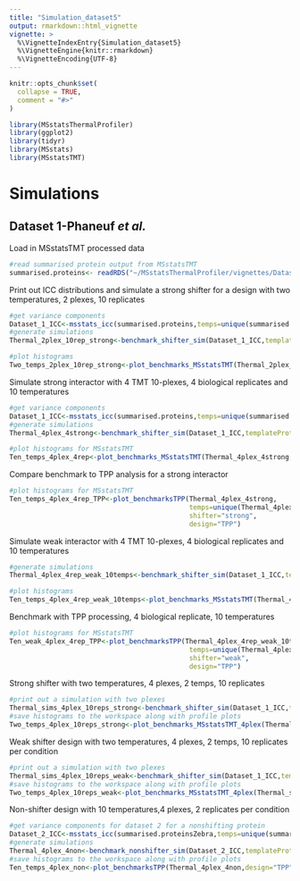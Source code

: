 ```yaml
---
title: "Simulation_dataset5"
output: rmarkdown::html_vignette
vignette: >
  %\VignetteIndexEntry{Simulation_dataset5}
  %\VignetteEngine{knitr::rmarkdown}
  %\VignetteEncoding{UTF-8}
---
```


```r
knitr::opts_chunk$set(
  collapse = TRUE,
  comment = "#>"
)
```

```r
library(MSstatsThermalProfiler)
library(ggplot2)
library(tidyr)
library(MSstats)
library(MSstatsTMT)
```

# Simulations

## Dataset 1-Phaneuf *et al.*

Load in MSstatsTMT processed data

```r
#read summarised protein output from MSstatsTMT
summarised.proteins<- readRDS("~/MSstatsThermalProfiler/vignettes/Dataset_5_simulation/summarised.proteinsD1.RDS")
```

Print out ICC distributions and simulate a strong shifter for a design with two temperatures, 2 plexes, 10 replicates

```r
#get variance components
Dataset_1_ICC<-msstats_icc(summarised.proteins,temps=unique(summarised.proteins$ProteinLevelData$temperature)[c(5,6)])
#generate simulations
Thermal_2plex_10rep_strong<-benchmark_shifter_sim(Dataset_1_ICC,templateProtein="P36507",n_sims=1000,t_range=seq(1,10),design="TPP")

#plot histograms
Two_temps_2plex_10rep_strong<-plot_benchmarks_MSstatsTMT(Thermal_2plex_10rep_strong,design="TPP",shifter="strong")
```
Simulate strong interactor with 4 TMT 10-plexes, 4 biological replicates and 10 temperatures

```r
#get variance components
Dataset_1_ICC<-msstats_icc(summarised.proteins,temps=unique(summarised.proteins$ProteinLevelData$temperature))
#generate simulations
Thermal_4plex_4strong<-benchmark_shifter_sim(Dataset_1_ICC,templateProtein="P36507",n_sims=1000,t_range=seq(1,10),design="TPP")

#plot histograms for MSstatsTMT
Ten_temps_4plex_4rep<-plot_benchmarks_MSstatsTMT(Thermal_4plex_4strong,design="TPP",shifter="strong")
```
Compare benchmark to TPP analysis for a strong interactor
```r
#plot histograms for MSstatsTMT
Ten_temps_4plex_4rep_TPP<-plot_benchmarksTPP(Thermal_4plex_4strong,
                                             temps=unique(Thermal_4plex_4strong$temperature),
                                             shifter="strong",
                                             design="TPP")
```
Simulate weak interactor with 4 TMT 10-plexes, 4 biological replicates and 10 temperatures

```r

#generate simulations
Thermal_4plex_4rep_weak_10temps<-benchmark_shifter_sim(Dataset_1_ICC,templateProtein="O00422",n_sims=1000,t_range=seq(1,10),design="TPP")

#plot histograms
Ten_temps_4plex_4rep_weak_10temps<-plot_benchmarks_MSstatsTMT(Thermal_4plex_4rep_weak_10temps,design="TPP",shifter="weak")
```
Benchmark with TPP processing, 4 biological replicate, 10 temperatures
```r
#plot histograms for MSstatsTMT
Ten_weak_4plex_4rep_TPP<-plot_benchmarksTPP(Thermal_4plex_4rep_weak_10temps,
                                             temps=unique(Thermal_4plex_4rep_weak_10temps$temperature),
                                             shifter="weak",
                                             design="TPP")

```
Strong shifter with two temperatures, 4 plexes, 2 temps, 10 replicates

```r
#print out a simulation with two plexes
Thermal_sims_4plex_10reps_strong<-benchmark_shifter_sim(Dataset_1_ICC,templateProtein="P36507",n_sims=1000,t_range = seq(5,6),design="TPP")
#save histograms to the workspace along with profile plots
Two_temps_4plex_10reps_strong<-plot_benchmarks_MSstatsTMT_4plex(Thermal_sims_4plex_10reps_strong,design="TPP",shifter="strong")
```
Weak shifter design with two temperatures, 4 plexes, 2 temps, 10 replicates per condition
```r
#print out a simulation with two plexes
Thermal_sims_4plex_10reps_weak<-benchmark_shifter_sim(Dataset_1_ICC,templateProtein="O00422",n_sims=1000,t_range = seq(5,6),design="TPP")
#save histograms to the workspace along with profile plots
Two_temps_4plex_10reps_weak<-plot_benchmarks_MSstatsTMT_4plex(Thermal_sims_4plex_10reps_weak,design="TPP",shifter="weak")

```
Non-shifter design with 10 temperatures,4 plexes, 2 replicates per condition
```r
#get variance components for dataset 2 for a nonshifting protein
Dataset_2_ICC<-msstats_icc(summarised.proteinsZebra,temps=unique(summarised.proteinsZebra$ProteinLevelData$temperature))
#generate simulations
Thermal_4plex_4non<-benchmark_nonshifter_sim(Dataset_2_ICC,templateProtein="Q6NV46",n_sims=1000,t_range=seq(1,10),design="TPP")
#save histograms to the workspace along with profile plots
Ten_temps_4plex_non<-plot_benchmarksTPP(Thermal_4plex_4non,design="TPP",shifter="non")
```
